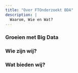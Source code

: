 ```yaml
---
title: "Over FTOnderzoekt BDA"
description: |
  Waarom, Wie en Wat?
---
```


### Groeien met Big Data


### Wie zijn wij?


### Wat bieden wij?